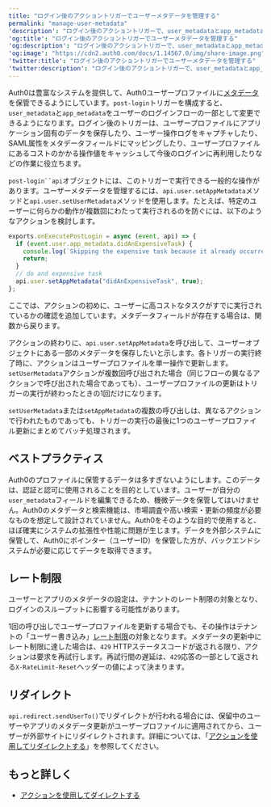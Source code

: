 ```yaml
---
title: "ログイン後のアクショントリガーでユーザーメタデータを管理する"
permalink: "manage-user-metadata"
'description': "ログイン後のアクショントリガーで、user_metadataとapp_metadataをユーザーのログインフローの一部として変更する方法について説明します。"
'og:title': "ログイン後のアクショントリガーでユーザーメタデータを管理する"
'og:description': "ログイン後のアクショントリガーで、user_metadataとapp_metadataをユーザーのログインフローの一部として変更する方法について説明します。"
'og:image': "https://cdn2.auth0.com/docs/1.14567.0/img/share-image.png"
'twitter:title': "ログイン後のアクショントリガーでユーザーメタデータを管理する"
'twitter:description': "ログイン後のアクショントリガーで、user_metadataとapp_metadataをユーザーのログインフローの一部として変更する方法について説明します。"
---
```


Auth0は豊富なシステムを提供して、Auth0ユーザープロファイルに[メタデータ](/ja-jp/manage-users/user-accounts/metadata)を保管できるようにしています。`post-login`トリガーを構成すると、`user_metadata`と`app_metadata`をユーザーのログインフローの一部として変更できるようになります。ログイン後のトリガーは、ユーザープロファイルにアプリケーション固有のデータを保存したり、ユーザー操作ログをキャプチャしたり、<Tooltip data-tooltip-id="react-containers-DefinitionTooltip-1" href="/ja-jp/glossary?term=security-assertion-markup-language" tip="Security Assertion Markup Language（SAML）: パスワードなしに二者間で認証情報を交換できる標準化プロトコル。" cta="用語集の表示">SAML</Tooltip>属性をメタデータフィールドにマッピングしたり、ユーザープロファイルにあるコストのかかる操作値をキャッシュして今後のログインに再利用したりなどの作業に役立ちます。

`post-login``api`オブジェクトには、このトリガーで実行できる一般的な操作があります。ユーザーメタデータを管理するには、`api.user.setAppMetadata`メソッドと`api.user.setUserMetadata`メソッドを使用します。たとえば、特定のユーザーに何らかの動作が複数回にわたって実行されるのを防ぐには、以下のようなアクションを検討します。

```javascript lines
exports.onExecutePostLogin = async (event, api) => {
  if (event.user.app_metadata.didAnExpensiveTask) {
    console.log(`Skipping the expensive task because it already occurred for ${event.user.email}.`);
    return;
  }
  // do and expensive task
  api.user.setAppMetadata("didAnExpensiveTask", true);
};
```

ここでは、アクションの初めに、ユーザーに高コストなタスクがすでに実行されているかの確認を追加しています。メタデータフィールドが存在する場合は、関数から戻ります。

アクションの終わりに、`api.user.setAppMetadata`を呼び出して、ユーザーオブジェクトにある一部のメタデータを保存したいと示します。各トリガーの実行終了時に、アクションはユーザープロファイルを単一操作で更新します。`setUserMetadata`アクションが複数回呼び出された場合（同じフローの異なるアクションで呼び出された場合であっても）、ユーザープロファイルの更新はトリガーの実行が終わったときの1回だけになります。

<Callout icon="file-lines" color="#0EA5E9" iconType="regular">

`setUserMetadata`または`setAppMetadata`の複数の呼び出しは、異なるアクションで行われたものであっても、トリガーの実行の最後に1つのユーザープロファイル更新にまとめてバッチ処理されます。

</Callout>

## ベストプラクティス

Auth0のプロファイルに保管するデータは多すぎないようにします。このデータは、認証と認可に使用されることを目的としています。ユーザーが自分の`user_metadata`フィールドを編集できるため、機微データを保管してはいけません。Auth0のメタデータと検索機能は、市場調査や高い検索・更新の頻度が必要なものを想定して設計されていません。Auth0をそのような目的で使用すると、ほぼ確実にシステムの拡張性や性能に問題が生じます。データを外部システムに保管して、Auth0にポインター（ユーザーID）を保管した方が、バックエンドシステムが必要に応じてデータを取得できます。

## レート制限

<Warning>

ユーザーとアプリのメタデータの設定は、テナントのレート制限の対象となり、ログインのスループットに影響する可能性があります。

</Warning>

1回の呼び出しでユーザープロファイルを更新する場合でも、その操作はテナントの「ユーザー書き込み」[レート制限](/ja-jp/troubleshoot/customer-support/operational-policies/rate-limit-policy/management-api-endpoint-rate-limits)の対象となります。メタデータの更新中にレート制限に達した場合は、`429` HTTPステータスコードが返される限り、アクションは要求を再試行します。再試行間の遅延は、`429`応答の一部として返される`X-RateLimit-Reset`ヘッダーの値によって決まります。

## リダイレクト

`api.redirect.sendUserTo()`でリダイレクトが行われる場合には、保留中のユーザーやアプリのメタデータ更新がユーザープロファイルに適用されてから、ユーザーが外部サイトにリダイレクトされます。詳細については、「[アクションを使用してリダイレクトする](/ja-jp/customize/actions/explore-triggers/signup-and-login-triggers/login-trigger/redirect-with-actions)」を参照してください。

## もっと詳しく

* [アクションを使用してダイレクトする](/ja-jp/customize/actions/explore-triggers/signup-and-login-triggers/login-trigger/redirect-with-actions)